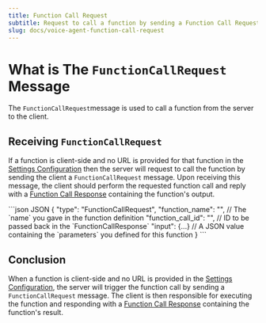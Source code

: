 ```yaml
---
title: Function Call Request
subtitle: Request to call a function by sending a Function Call Request message.
slug: docs/voice-agent-function-call-request
---
```



<Markdown src="../snippets/voice-agent.mdx" />

# What is The `FunctionCallRequest` Message

The `FunctionCallRequest`message is used to call a function from the server to the client.

## Receiving `FunctionCallRequest`

If a function is client-side and no URL is provided for that function in the [Settings Configuration](/docs/voice-agent-settings-configuration) then the server will request to call the function by sending the client a `FunctionCallRequest` message. Upon receiving this message, the client should perform the requested function call and reply with a [Function Call Response](/docs/voice-agent-function-call-response) containing the function's output.

<CodeGroup>
  ```json JSON
  {
    "type": "FunctionCallRequest",
    "function_name": "", // The `name` you gave in the function definition
    "function_call_id": "", // ID to be passed back in the `FunctionCallResponse`
    "input": {...} // A JSON value containing the `parameters` you defined for this function
  }
  ```
</CodeGroup>

## Conclusion

When a function is client-side and no URL is provided in the [Settings Configuration](/docs/voice-agent-settings-configuration), the server will trigger the function call by sending a `FunctionCallRequest` message. The client is then responsible for executing the function and responding with a [Function Call Response](/docs/voice-agent-function-call-response) containing the function's result.
